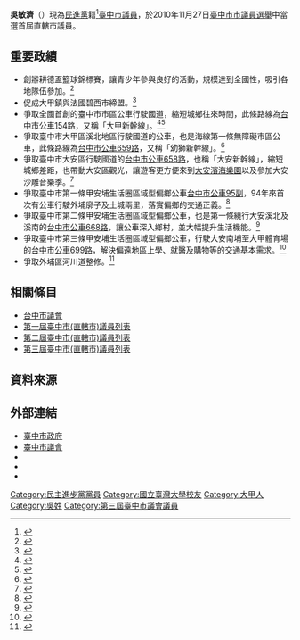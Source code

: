 {{Infobox Officeholder
| name = 吳敏濟<br/><small>Wu Min-chi</small>
| image = 臺中市議員吳敏濟.jpg
| imagesize = 
| office =  [[File:Taichung_City_Government_symbol_2010.svg|15px]][[臺中市議會|臺中市議會]]第3屆[[臺中市議員|市議員]]
| term_start =2018年12月25日
| term_end = 
| constituency =  第一選區（[[大甲區|大甲區]]、[[大安區_(臺中市)|大安區]]、[[外埔區|外埔區]]）
| office2 = [[File:Taichung_City_Government_symbol_2010.svg|15px]][[臺中市議會|臺中市議會]]第2屆[[臺中市議員|市議員]]
| term_start2 = 2014年12月25日
| term_end2 = 2018年12月24日
| constituency2 = 第一選區（[[大甲區|大甲區]]、[[大安區_(臺中市)|大安區]]、[[外埔區|外埔區]]） 
| office3 = [[File:Taichung_City_Government_symbol_2010.svg|15px]][[臺中市議會|臺中市議會]]第1屆[[臺中市議員|市議員]]
| term_start3 = 2010年12月25日
| term_end3 = 2014年12月24日
| constituency3 = 第一選區（[[大甲區|大甲區]]、[[大安區_(臺中市)|大安區]]、[[外埔區|外埔區]]）
| sex = 男
| birth_date = {{birth_date_and_age|1956|7|6}}
| birth_place = {{ROC|臺灣省}}[[臺中縣|臺中縣]][[大甲鎮|大甲鎮]]（今[[臺中市|臺中市]][[大甲區|大甲區]]）
| death_date =
| death_place =
| Native place = 
| nationality = {{ROC}}
| party = {{Dpp}}
| parents = 
| relatives = 
| spouse =
| children = 
| profession = 
| website = 
| educate=
*[[臺灣大學|臺灣大學]]農業機械工程學系研究所(現為生物機電工程學系)碩士
|past=
*[[國立宜蘭大學|宜蘭技術學院]]講師
*台灣農機研發中心研究員；獲頒青年獎章
*青年研究著作獎；國家體育推手獎
*立法院國會助理；台中縣更生保護委員
*大甲鎮民代表；體育會理事；跆拳道副主委
*外丹功教練；後備軍人輔導中心主任
*擔任文昌、順天、海墘、外埔等國小顧問
*外交部聘任菲律賓農機展講師
}}
'''吳敏濟'''（{{bd|1956年7月6日||catIdx=Wu吳}}）現為[[民進黨|民進黨]]籍<ref>{{Cite web |url=http://www.wretch.cc/blog/dpptcs/9962227 |title=大台中市第一選區民進黨提名市議員候選人─吳敏濟 |accessdate=2013-08-09 |archive-date=2014-01-05 |archive-url=https://web.archive.org/web/20140105194603/http://www.wretch.cc/blog/dpptcs/9962227 |dead-url=no }}</ref>[[第一屆臺中市(直轄市)議員列表|臺中市議員]]，於2010年11月27日[[2010年中華民國直轄市市長暨市議員選舉|臺中市市議員選舉]]中當選首屆直轄市議員。

==重要政績==
*創辦耕德盃籃球錦標賽，讓青少年參與良好的活動，規模達到全國性，吸引各地隊伍參加。<ref>{{Cite web |url=https://www.nownews.com/news/20161116/2307466/ |title=耕德盃全國籃賽停辦多年　大甲20日重啟戰役 |accessdate=2020-04-11 |archive-date=2020-04-11 |archive-url=https://web.archive.org/web/20200411064407/https://www.nownews.com/news/20161116/2307466/ |dead-url=no }}</ref>
*促成大甲鎮與法國碧西市締盟。<ref>{{Cite web |url=https://www.epochtimes.com/b5/3/12/28/n438891.htm |title=台中大甲鎮將與法國碧西市結盟 |accessdate=2020-04-11 |archive-date=2020-04-11 |archive-url=https://web.archive.org/web/20200411061913/https://www.epochtimes.com/b5/3/12/28/n438891.htm |dead-url=no }}</ref>
*爭取全國首創的臺中市市區公車行駛國道，縮短城鄉往來時間，此條路線為[[台中市公車154路|台中市公車154路]]，又稱「大甲新幹線」。<ref>{{Cite web |url=https://tw.news.yahoo.com/%E5%B8%82%E5%85%AC%E8%BB%8A154%E8%B7%AF30%E6%97%A5%E5%95%9F%E5%8B%95-%E6%B0%91%E4%BB%A3%E6%8C%87%E5%BE%80%E8%BF%94%E5%A4%A7%E7%94%B2%E5%8F%B0%E4%B8%AD%E7%9C%81%E9%8C%A2%E5%8F%88%E7%9C%81%E6%99%82-141851093.html |title=市公車154路30日啟動 民代指往返大甲台中省錢又省時 |accessdate=2020-10-03 |archive-date=2020-05-04 |archive-url=https://web.archive.org/web/20200504122137/https://tw.news.yahoo.com/%E5%B8%82%E5%85%AC%E8%BB%8A154%E8%B7%AF30%E6%97%A5%E5%95%9F%E5%8B%95-%E6%B0%91%E4%BB%A3%E6%8C%87%E5%BE%80%E8%BF%94%E5%A4%A7%E7%94%B2%E5%8F%B0%E4%B8%AD%E7%9C%81%E9%8C%A2%E5%8F%88%E7%9C%81%E6%99%82-141851093.html |dead-url=no }}</ref><ref>{{cite web |title=省錢省時 大甲新幹線月底上路 - 地方新聞 |url=https://www.chinatimes.com/newspapers/20130812000493-260107?chdtv/ |website=中時新聞網 |archiveurl=https://web.archive.org/web/20140202141455/http://news.cts.com.tw/nownews/society/201401/201401211369537.htmlhttps://www.chinatimes.com/newspapers/20130812000493-260107?chdtv%2F |archivedate=2014-02-02 |access-date=2022-01-26 |dead-url=no }}</ref>
*爭取臺中市大甲區溪北地區行駛國道的公車，也是海線第一條無障礙市區公車，此條路線為[[台中市公車659路|台中市公車659路]]，又稱「幼獅新幹線」。<ref>{{Cite web |url=https://news.ltn.com.tw/news/local/paper/987422 |title=方便大甲人 659線公車13日上路 |accessdate=2020-05-27 |archive-date=2018-12-03 |archive-url=https://web.archive.org/web/20181203170538/http://news.ltn.com.tw/news/local/paper/987422 |dead-url=no }}</ref>
*爭取臺中市大安區行駛國道的[[台中市公車658路|台中市公車658路]]，也稱「大安新幹線」，縮短城鄉差距，也帶動大安區觀光，讓遊客更方便來到[[大安濱海樂園|大安濱海樂園]]以及參加大安沙雕音樂季。<ref>{{Cite web |url=https://news.ltn.com.tw/news/local/paper/902239 |title=台中大安到市中心 658公車8月上路 |accessdate=2020-07-27 |archive-date=2020-07-27 |archive-url=https://web.archive.org/web/20200727094048/https://news.ltn.com.tw/news/local/paper/902239 |dead-url=no }}</ref>
*爭取臺中市第一條甲安埔生活圈區域型偏鄉公車[[台中市公車95路|台中市公車95副]]，94年來首次有公車行駛外埔廓子及土城兩里，落實偏鄉的交通正義。<ref>{{Cite web |url=https://news.ltn.com.tw/news/life/breakingnews/1508403 |title=台中外埔區95副線公車15日開動 居民開心試乘 |accessdate=2020-09-12 |archive-date=2018-12-14 |archive-url=https://web.archive.org/web/20181214134346/http://news.ltn.com.tw/news/life/breakingnews/1508403 |dead-url=no }}</ref>
*爭取臺中市第二條甲安埔生活圈區域型偏鄉公車，也是第一條繞行大安溪北及溪南的[[台中市公車668路|台中市公車668路]]，讓公車深入鄉村，並大幅提升生活機能。<ref>{{Cite web |url=https://news.ltn.com.tw/news/life/breakingnews/2173062/ |title=台中668公車上路 日南地區居民進城方便多了 |accessdate=2020-08-19 |archive-date=2019-07-22 |archive-url=https://web.archive.org/web/20190722112250/https://news.ltn.com.tw/news/life/breakingnews/2173062 |dead-url=no }}</ref>
*爭取臺中市第三條甲安埔生活圈區域型偏鄉公車，行駛大安南埔至大甲體育場的[[台中市公車699路|台中市公車699路]]，解決偏遠地區上學、就醫及購物等的交通基本需求。<ref>{{Cite web |url=https://www.chinatimes.com/realtimenews/20170913005693-260405?chdtv |title=台中偏鄉公車699線開通！ 嘉惠學生、銀髮族 |accessdate=2020-09-12 |archive-date=2019-10-04 |archive-url=https://web.archive.org/web/20191004082629/https://www.chinatimes.com/realtimenews/20170913005693-260405?chdtv |dead-url=no }}</ref>
*爭取外埔區河川道整修。<ref>{{Cite web |url=http://news.cts.com.tw/nownews/society/201401/201401211369537.html |title=吳敏濟爭得外埔河川道整修  市府溪底路動工 |accessdate=2014-01-21 |archive-date=2014-02-02 |archive-url=https://web.archive.org/web/20140202141455/http://news.cts.com.tw/nownews/society/201401/201401211369537.html |dead-url=no }}</ref>


==相關條目==
*[[台中市議會|台中市議會]]
*[[第一屆臺中市(直轄市)議員列表|第一屆臺中市(直轄市)議員列表]]
*[[第二屆臺中市(直轄市)議員列表|第二屆臺中市(直轄市)議員列表]]
*[[第三屆臺中市(直轄市)議員列表|第三屆臺中市(直轄市)議員列表]]

==資料來源==
<references/>

==外部連結==
*[https://www.taichung.gov.tw/ 臺中市政府]{{Wayback|url=https://www.taichung.gov.tw/ |date=20200817172551 }}
*[http://www.tccc.gov.tw/ 臺中市議會]{{Wayback|url=http://www.tccc.gov.tw/ |date=20200911061145 }}
*{{Facebook|coastlinekeepgoing}}
*{{Instagram|wu_minji}}
*{{YouTube|c=UCdI2SXPPnbbnRCR6xZS2YfA}}

{{臺中市第1屆議員}}{{臺中市第2屆議員}}{{臺中市第3屆議員}}
{{DEFAULTSORT:Wu吳}}
[[Category:民主進步黨黨員|Category:民主進步黨黨員]]
[[Category:國立臺灣大學校友|Category:國立臺灣大學校友]]
[[Category:大甲人|Category:大甲人]]
[[Category:吳姓|Category:吳姓]]
[[Category:第三屆臺中市議會議員|Category:第三屆臺中市議會議員]]